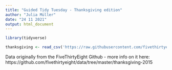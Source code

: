 ```yaml
---
title: "Guided Tidy Tuesday - Thanksgiving edition"
author: "Julia Müller"
date: "24 11 2021"
output: html_document
---
```



```r
library(tidyverse)

thanksgiving <- read_csv('https://raw.githubusercontent.com/fivethirtyeight/data/master/thanksgiving-2015/thanksgiving-2015-poll-data.csv')
```

Data originally from the FiveThirtyEight Github - more info on it here:
https://github.com/fivethirtyeight/data/tree/master/thanksgiving-2015

